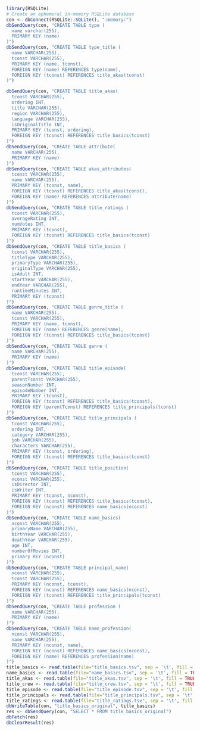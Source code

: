 ```r
library(RSQLite)
# Create an ephemeral in-memory RSQLite database
con <- dbConnect(RSQLite::SQLite(), ":memory:")
dbSendQuery(con, "CREATE TABLE type (
  name varchar(255),
  PRIMARY KEY (name)
)")
dbSendQuery(con, "CREATE TABLE type_title (
  name VARCHAR(255),
  tconst VARCHAR(255),
  PRIMARY KEY (name, tconst),
  FOREIGN KEY (name) REFERENCES type(name),
  FOREIGN KEY (tconst) REFERENCES title_akas(tconst)
)")

dbSendQuery(con, "CREATE TABLE title_akas(
  tconst VARCHAR(255),
  ordering INT,
  title VARCHAR(255),
  region VARCHAR(255),
  language VARCHAR(255),
  isOriginalTitle INT,
  PRIMARY KEY (tconst, ordering),
  FOREIGN KEY (tconst) REFERENCES title_basics(tconst)
)")
dbSendQuery(con, "CREATE TABLE attribute(
  name VARCHAR(255),
  PRIMARY KEY (name)
)")
dbSendQuery(con, "CREATE TABLE akas_attributes(
  tconst VARCHAR(255),
  name VARCHAR(255),
  PRIMARY KEY (tconst, name),
  FOREIGN KEY (tconst) REFERENCES title_akas(tconst),
  FOREIGN KEY (name) REFERENCES attribute(name)
)")
dbSendQuery(con, "CREATE TABLE title_ratings (
  tconst VARCHAR(255),
  averageRating INT,
  numVotes INT,
  PRIMARY KEY (tconst),
  FOREIGN KEY (tconst) REFERENCES title_basics(tconst)
)")
dbSendQuery(con, "CREATE TABLE title_basics (
  tconst VARCHAR(255),
  titleType VARCHAR(255),
  primaryType VARCHAR(255),
  originalType VARCHAR(255),
  isAdult INT,
  startYear VARCHAR(255),
  endYear VARCHAR(255),
  runtimeMinutes INT,
  PRIMARY KEY (tconst)
)")
dbSendQuery(con, "CREATE TABLE genre_title (
  name VARCHAR(255),
  tconst VARCHAR(255),
  PRIMARY KEY (name, tconst),
  FOREIGN KEY (name) REFERENCES genre(name),
  FOREIGN KEY (tconst) REFERENCES title_basics(tconst)
)")
dbSendQuery(con, "CREATE TABLE genre (
  name VARCHAR(255),
  PRIMARY KEY (name)
)")
dbSendQuery(con, "CREATE TABLE title_episode(
  tconst VARCHAR(255),
  parentTconst VARCHAR(255),
  seasonNumber INT,
  episodeNumber INT,
  PRIMARY KEY (tconst),
  FOREIGN KEY (tconst) REFERENCES title_basics(tconst),
  FOREIGN KEY (parentTconst) REFERENCES title_principals(tconst)
)")
dbSendQuery(con, "CREATE TABLE title_principals (
  tconst VARCHAR(255),
  ordering INT,
  category VARCHAR(255),
  job VARCHAR(255),
  characters VARCHAR(255),
  PRIMARY KEY (tconst, ordering),
  FOREIGN KEY (tconst) REFERENCES title_basics(tconst)
)")
dbSendQuery(con, "CREATE TABLE title_position(
  tconst VARCHAR(255),
  nconst VARCHAR(255),
  isDirector INT,
  isWriter INT,
  PRIMARY KEY (tconst, nconst),
  FOREIGN KEY (tconst) REFERENCES title_basics(tconst),
  FOREIGN KEY (nconst) REFERENCES name_basics(nconst)
)")
dbSendQuery(con, "CREATE TABLE name_basics(
  nconst VARCHAR(255),
  primaryName VARCHAR(255),
  birthYear VARCHAR(255),
  deathYear VARCHAR(255),
  age INT,
  numberOfMovies INT,
  primary KEY (nconst)
)")
dbSendQuery(con, "CREATE TABLE principal_name(
  nconst VARCHAR(255),
  tconst VARCHAR(255),
  PRIMARY KEY (nconst, tconst),
  FOREIGN KEY (nconst) REFERENCES name_basics(nconst),
  FOREIGN KEY (tconst) REFERENCES title_principals(tconst)
)")
dbSendQuery(con, "CREATE TABLE profession (
  name VARCHAR(255),
  PRIMARY KEY (name)
)")
dbSendQuery(con, "CREATE TABLE name_profession(
  nconst VARCHAR(255),
  name VARCHAR(255),
  PRIMARY KEY (nconst, name),
  FOREIGN KEY (nconst) REFERENCES name_basics(nconst),
  FOREIGN KEY (name) REFERENCES profession(name)
)")
title_basics <- read.table(file="title_basics.tsv", sep = '\t', fill = TRUE, header = TRUE)
name_basics <- read.table(file="name_basics.tsv", sep = '\t', fill = TRUE, header = TRUE)
title_akas <- read.table(file="title_akas.tsv", sep = '\t', fill = TRUE, header = TRUE)
title_crew <- read.table(file="title_crew.tsv", sep = '\t', fill = TRUE, header = TRUE)
title_episode <- read.table(file="title_episode.tsv", sep = '\t', fill = TRUE, header = TRUE)
title_principals <- read.table(file="title_principals.tsv", sep = '\t', fill = TRUE, header = TRUE)
title_ratings <- read.table(file="title_ratings.tsv", sep = '\t', fill = TRUE, header = TRUE)
dbWriteTable(con, "title_basics_original", title_basics)
res <- dbSendQuery(con, "SELECT * FROM title_basics_original")
dbFetch(res)
dbClearResult(res)
```